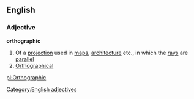 ==English==

===Adjective===
'''orthographic'''
#Of a [[projection]] used in [[map]]s, [[architecture]] etc., in which the [[ray]]s are [[parallel]]
#[[Orthographical]]

[[Category:English adjectives]]

[[pl:Orthographic]]